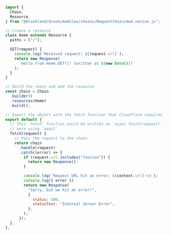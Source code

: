 ```javascript showLineNumbers filename="cloudflare_esm_js.ts" copy
import {
  Chain,
  Resource,
} from "@drashland/drash/modules/chains/RequestChain/mod.native.js";

// Create a resource
class Home extends Resource {
  paths = ["/"];

  GET(request) {
    console.log(`Received request: ${request.url}`);
    return new Response(
      `Hello from Home.GET()! (written at ${new Date()})`
    );
  }
}

// Build the chain and add the resource
const chain = Chain
  .builder()
  .resources(Home)
  .build();

// Export the object with the fetch function that Cloudflare requires
export default {
  // This `fetch` function would be written as `async fetch(request)` if you
  // were using `await`
  fetch(request) {
    // Pass the request to the chain
    return chain
      .handle(request)
      .catch((error) => {
        if (request.url.includes("favicon")) {
          return new Response();
        }

        console.log(`Request URL hit an error: ${context.url}:\n`);
        console.log({ error })
        return new Response(
          "Sorry, but we hit an error!",
          {
            status: 500,
            statusText: "Internal Server Error",
          },
        );
      });
  },
};

```
